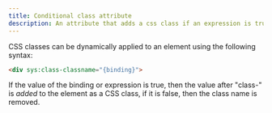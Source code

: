 ```yaml
---
title: Conditional class attribute
description: An attribute that adds a css class if an expression is truthy.
---
```


CSS classes can be dynamically applied to an element using the following syntax:

```html
<div sys:class-classname="{binding}">
```

If the value of the binding or expression is true, then the value after "class-"
is _added_ to the element as a CSS class, if it is false, then the class name is removed.
